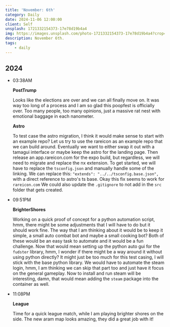 ```yaml
---
title: 'November: 6th'
category: Daily
date: 2024-11-06 12:00:00
client: Self
unsplash: 1721332154373-17e78d19b4a4
img: https://images.unsplash.com/photo-1721332154373-17e78d19b4a4?crop=entropy&cs=srgb&fm=jpg&ixid=MnwzNjM5Nzd8MHwxfHJhbmRvbXx8fHx8fHx8fDE2ODE3NDg2ODY&ixlib=rb-4.0.3&q=85
description: November 6th.
tags:
    - daily
---
```



## 2024

-	03:38AM

	**PostTrump**

	Looks like the elections are over and we can all finally move on.
	It was way too long of a process and I am so glad this poopfest is officially over.
	Too many people, too many opinions, just a massive rat nest with emotional baggage in each nanometer.

	**Astro**

	To test case the astro migration, I think it would make sense to start with an example repo?
	Let us try to use the rareicon as an example repo that we can build around.
	Eventually we want to either swap it out with a tamagui interface or maybe keep the astro for the landing page.
	Then release an app.rareicon.com for the expo build, but regardless, we will need to migrate and replace the nx extension.
	To get started, we will have to replace the `tsconfig.json` and manually handle some of the linking.
	We can replace this: `"extends": "../../tsconfig.base.json",` with a direct reference to astro's ts base.
	Okay this fix seems to work for `rareicon.com`
	We could also update the `.gitignore` to not add in the `src` folder that gets created.

-	09:51PM

	**BrighterShores**

	Working on a quick proof of concept for a python automation script, hmm, there might be some adjustments that I will have to do but it should work fine.
	The way that I am thinking about it would be to keep it simple, a small auto combat bot and maybe a small cooking bot?
	Both of these would be an easy task to automate and it would be a fun challenge.
	Now that would mean setting up the python auto gui for the `fudster` library, hmm, I wonder if there might be a way around it without using python directly?
	It might just be too much for this test casing, I will stick with the base python library.
	We would have to automate the steam login, hmm, I am thinking we can skip that part too and just have it focus on the general gameplay.
	Now to install and run steam will be interesting, damn, that would mean adding the `steam` package into the container as well.

-	11:08PM

	**League**

	Time for a quick league match, while I am playing brighter shores on the side.
	The new aram map looks amazing, they did a great job with it!